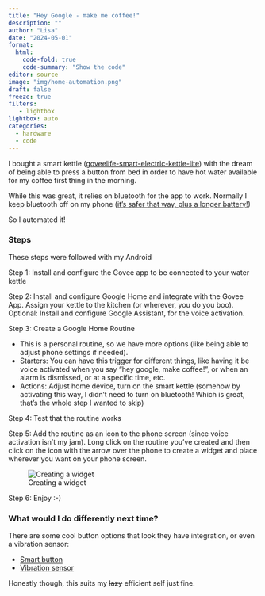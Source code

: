```yaml
---
title: "Hey Google - make me coffee!"
description: ""
author: "Lisa"
date: "2024-05-01"
format:
  html:
    code-fold: true
    code-summary: "Show the code"
editor: source
image: "img/home-automation.png"
draft: false
freeze: true
filters:
   - lightbox
lightbox: auto
categories:
  - hardware
  - code
---
```


I bought a smart kettle ([goveelife-smart-electric-kettle-lite](https://us.govee.com/products/goveelife-smart-electric-kettle-lite)) with the dream of being able to press a button from bed in order to have hot water available for my coffee first thing in the morning. 

While this was great, it relies on bluetooth for the app to work. Normally I keep bluetooth off on my phone ([it's safer that way, plus a longer battery!](https://www.armis.com/research/blueborne/))

So I automated it! 

### Steps

These steps were followed with my Android 

Step 1: Install and configure the Govee app to be connected to your water kettle 

Step 2: Install and configure Google Home and integrate with the Govee App. Assign your kettle to the kitchen (or wherever, you do you boo). Optional: Install and configure Google Assistant, for the voice activation. 

Step 3: Create a Google Home Routine

- This is a personal routine, so we have more options (like being able to adjust phone settings if needed). 
- Starters: You can have this trigger for different things, like having it be voice activated when you say "hey google, make coffee!", or when an alarm is dismissed, or at a specific time, etc. 
- Actions: Adjust home device, turn on the smart kettle (somehow by activating this way, I didn't need to turn on bluetooth! Which is great, that's the whole step I wanted to skip)

Step 4: Test that the routine works 

Step 5: Add the routine as an icon to the phone screen (since voice activation isn't my jam). Long click on the routine you've created and then click on the icon with the arrow over the phone to create a widget and place wherever you want on your phone screen. 

![Creating a widget](img/home-automation-widget.png)

Step 6: Enjoy :-)

### What would I do differently next time? 

There are some cool button options that look they have integration, or even a vibration sensor: 

- [Smart button](https://us.govee.com/products/goveelife-smart-mini-double-button-switch?variantId=43252505313465)
- [Vibration sensor](https://us.govee.com/products/goveelife-wireless-mini-vibration-sensor) 

Honestly though, this suits my ~~lazy~~ efficient self just fine. 



